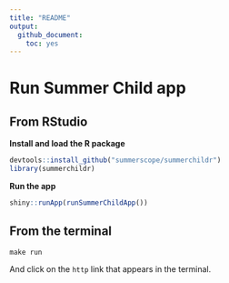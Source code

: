 ```yaml
---
title: "README"
output: 
  github_document:
    toc: yes
---
```


# Run Summer Child app 

## From RStudio

**Install and load the R package**

```r
devtools::install_github("summerscope/summerchildr")
library(summerchildr)
```

**Run the app**

```r
shiny::runApp(runSummerChildApp())
```


## From the terminal

```
make run
```

And click on the `http` link that appears in the terminal.
